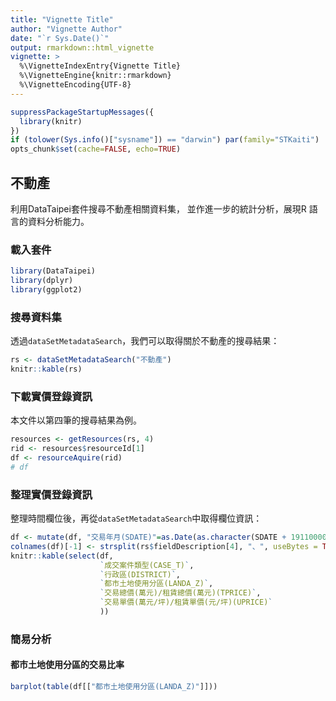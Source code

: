 ```yaml
---
title: "Vignette Title"
author: "Vignette Author"
date: "`r Sys.Date()`"
output: rmarkdown::html_vignette
vignette: >
  %\VignetteIndexEntry{Vignette Title}
  %\VignetteEngine{knitr::rmarkdown}
  %\VignetteEncoding{UTF-8}
---
```


```r
suppressPackageStartupMessages({
  library(knitr)
})
if (tolower(Sys.info()["sysname"]) == "darwin") par(family="STKaiti") 
opts_chunk$set(cache=FALSE, echo=TRUE)
```

## 不動產

利用DataTaipei套件搜尋不動產相關資料集，
並作進一步的統計分析，展現R 語言的資料分析能力。

### 載入套件

```r
library(DataTaipei)
library(dplyr)
library(ggplot2)
```

### 搜尋資料集

透過`dataSetMetadataSearch`，我們可以取得關於不動產的搜尋結果：

```r
rs <- dataSetMetadataSearch("不動產")
knitr::kable(rs)
```

### 下載實價登錄資訊

本文件以第四筆的搜尋結果為例。

```r
resources <- getResources(rs, 4)
rid <- resources$resourceId[1]
df <- resourceAquire(rid)
# df
```

### 整理實價登錄資訊

整理時間欄位後，再從`dataSetMetadataSearch`中取得欄位資訊：

```r
df <- mutate(df, "交易年月(SDATE)"=as.Date(as.character(SDATE + 19110000),"%Y%m%d"))
colnames(df)[-1] <- strsplit(rs$fieldDescription[4], "、", useBytes = TRUE)[[1]]
knitr::kable(select(df, 
                    `成交案件類型(CASE_T)`,
                    `行政區(DISTRICT)`,
                    `都市土地使用分區(LANDA_Z)`,
                    `交易總價(萬元)/租賃總價(萬元)(TPRICE)`,
                    `交易單價(萬元/坪)/租賃單價(元/坪)(UPRICE)`
                    ))
```

### 簡易分析

#### 都市土地使用分區的交易比率

```r
barplot(table(df[["都市土地使用分區(LANDA_Z)"]]))
```